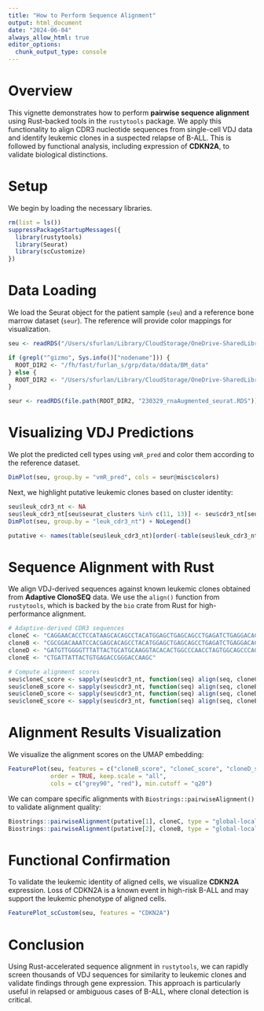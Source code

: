 ```yaml
---
title: "How to Perform Sequence Alignment"
output: html_document
date: "2024-06-04"
always_allow_html: true
editor_options: 
  chunk_output_type: console
---
```


<!-- Load MathJax for inline math rendering -->
<script src="https://cdn.jsdelivr.net/npm/mathjax@3/es5/tex-chtml.js"></script>

# Overview

This vignette demonstrates how to perform **pairwise sequence alignment** using Rust-backed tools in the `rustytools` package. We apply this functionality to align CDR3 nucleotide sequences from single-cell VDJ data and identify leukemic clones in a suspected relapse of B-ALL. This is followed by functional analysis, including expression of **CDKN2A**, to validate biological distinctions.

# Setup

We begin by loading the necessary libraries.

```r
rm(list = ls())
suppressPackageStartupMessages({
  library(rustytools)
  library(Seurat)
  library(scCustomize)
})
```

# Data Loading

We load the Seurat object for the patient sample (`seu`) and a reference bone marrow dataset (`seur`). The reference will provide color mappings for visualization.

```r
seu <- readRDS("/Users/sfurlan/Library/CloudStorage/OneDrive-SharedLibraries-FredHutchinsonCancerCenter/Furlan_Lab - General/experiments/patient_marrows/ALL_5336/cds/240416_cds.RDS")

if (grepl("^gizmo", Sys.info()["nodename"])) {
  ROOT_DIR2 <- "/fh/fast/furlan_s/grp/data/ddata/BM_data"
} else {
  ROOT_DIR2 <- "/Users/sfurlan/Library/CloudStorage/OneDrive-SharedLibraries-FredHutchinsonCancerCenter/Furlan_Lab - General/datasets/Healthy_BM_greenleaf"
}

seur <- readRDS(file.path(ROOT_DIR2, "230329_rnaAugmented_seurat.RDS"))
```

# Visualizing VDJ Predictions

We plot the predicted cell types using `vmR_pred` and color them according to the reference dataset.

```r
DimPlot(seu, group.by = "vmR_pred", cols = seur@misc$colors)
```

Next, we highlight putative leukemic clones based on cluster identity:

```r
seu$leuk_cdr3_nt <- NA
seu$leuk_cdr3_nt[seu$seurat_clusters %in% c(11, 13)] <- seu$cdr3_nt[seu$seurat_clusters %in% c(11, 13)]
DimPlot(seu, group.by = "leuk_cdr3_nt") + NoLegend()

putative <- names(table(seu$leuk_cdr3_nt)[order(-table(seu$leuk_cdr3_nt))])
```

# Sequence Alignment with Rust

We align VDJ-derived sequences against known leukemic clones obtained from **Adaptive ClonoSEQ** data. We use the `align()` function from `rustytools`, which is backed by the `bio` crate from Rust for high-performance alignment.

```r
# Adaptive-derived CDR3 sequences
cloneC <- "CAGGAACACCTCCATAAGCACAGCCTACATGGAGCTGAGCAGCCTGAGATCTGAGGACACGGCCGTGTATTACTGTGCGAGAGGCCTAACCCACACCCACCCCCTACTTATTGTAGTAGTACCAGCTGCTATGACTACTGGGGCCAGGGAACC"
cloneB <- "CGCGGACAAATCCACGAGCACAGCCTACATGGAGCTGAGCAGCCTGAGATCTGAGGACACGGCCGTGTATTACTGTGCGCGGCGGACTCCGTATTACTATGGTTCGGGGAGTTATACTACTACGGTATGGACGTCTGGGGCCAAGGGACC"
cloneD <- "GATGTTGGGGTTTATTACTGCATGCAAGGTACACACTGGCCCAACCTAGTGGCAGCCCAGGG"
cloneE <- "CTGATTATTACTGTGAGACCGGGACCAAGC"

# Compute alignment scores
seu$cloneC_score <- sapply(seu$cdr3_nt, function(seq) align(seq, cloneC, atype = "local", verbose = FALSE))
seu$cloneB_score <- sapply(seu$cdr3_nt, function(seq) align(seq, cloneB, atype = "local", verbose = FALSE))
seu$cloneD_score <- sapply(seu$cdr3_nt, function(seq) align(seq, cloneD, atype = "local", verbose = FALSE))
seu$cloneE_score <- sapply(seu$cdr3_nt, function(seq) align(seq, cloneE, atype = "local", verbose = FALSE))
```

# Alignment Results Visualization

We visualize the alignment scores on the UMAP embedding:

```r
FeaturePlot(seu, features = c("cloneB_score", "cloneC_score", "cloneD_score", "cloneE_score"),
            order = TRUE, keep.scale = "all",
            cols = c("grey90", "red"), min.cutoff = "q20")
```

We can compare specific alignments with `Biostrings::pairwiseAlignment()` to validate alignment quality:

```r
Biostrings::pairwiseAlignment(putative[1], cloneC, type = "global-local")
Biostrings::pairwiseAlignment(putative[2], cloneB, type = "global-local")
```

# Functional Confirmation

To validate the leukemic identity of aligned cells, we visualize **CDKN2A** expression. Loss of CDKN2A is a known event in high-risk B-ALL and may support the leukemic phenotype of aligned cells.

```r
FeaturePlot_scCustom(seu, features = "CDKN2A")
```

# Conclusion

Using Rust-accelerated sequence alignment in `rustytools`, we can rapidly screen thousands of VDJ sequences for similarity to leukemic clones and validate findings through gene expression. This approach is particularly useful in relapsed or ambiguous cases of B-ALL, where clonal detection is critical.
